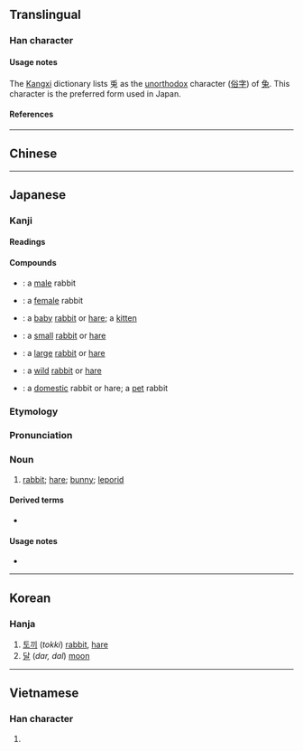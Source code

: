 {{character info/new}}
{{also|兔}}
==Translingual==

===Han character===
{{Han char|rn=10|rad=儿|as=05|sn=7|four=|canj=HLAI}}

====Usage notes====
The [[Kangxi]] dictionary lists 兎 as the [[unorthodox]] character ([[俗字]]) of [[兔]]. This character is the preferred form used in Japan.

====References====
{{Han ref|kx=0124.240|dkj=01359|dj=0264.040|hdz=10270.050|uh=514E}}

----

==Chinese==
{{zh-see|兔|v}}

----

==Japanese==

===Kanji===
{{ja-kanji|grade=n|rs=儿05}}

====Readings====
{{ja-readings
|goon=つ
|kanon=と
|kun=うさぎ-
}}

====Compounds====
* {{ja-r|雄兎|おす.うさぎ}}: a [[male]] rabbit
* {{ja-r|雌兎|めす.うさぎ}}: a [[female]] rabbit
* {{ja-r|子兎|こ.うさぎ}}: a [[baby]] [[rabbit]] or [[hare]]; a [[kitten]]
* {{ja-r|小兎|こ.うさぎ}}: a [[small]] [[rabbit]] or [[hare]]
* {{ja-r|大兎|だい.うさぎ}}: a [[large]] [[rabbit]] or [[hare]]
* {{ja-r|野兎|の.うさぎ}}: a [[wild]] [[rabbit]] or [[hare]]
* {{ja-r|家兎|いえ.うさぎ}}: a [[domestic]] rabbit or hare; a [[pet]] rabbit

===Etymology===
{{ja-kanjitab|うさぎ|yomi=k}}
{{wp|lang=ja|ウサギ}}
{{rfe|lang=ja}}

===Pronunciation===
{{ja-pron|うさぎ|acc=h|acc_ref=NHK|y=k}}

===Noun===
{{ja-noun|うさぎ|ウサギ|count=羽}}

# [[rabbit]]; [[hare]]; [[bunny]]; [[leporid]]

====Derived terms====
* {{ja-r|卯|う}}

====Usage notes====
* {{U:ja:biology|ウサギ}}

{{cln|ja|basic words|sort=うさぎ}}
{{topics|ja|Rabbits|Hares|sort=うさぎ}}

----

==Korean==

===Hanja===
{{ko-hanja|hangeul=토|rv=to|mr=t'o}}

# [[토끼]] (''tokki'') [[rabbit]], [[hare]]
# [[달]] (''dar, dal'') [[moon]]

----

==Vietnamese==

===Han character===
{{vi-hantu|[[thỏ]], [[thố]], [[kim]]|rs=儿05}}

# {{defn|lang=vi|sort=儿05}}